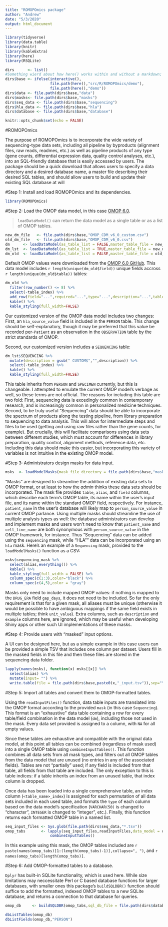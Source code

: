 ```yaml
---
title: "ROMOPOmics package"
author: "Andrew"
date: "5/3/2020"
output: html_document
---
```


```r
library(tidyverse)
library(data.table)
library(knitr)
library(kableExtra)
library(here)
library(RSQLite)

dirs      <- list()
#Something wierd about how here() works within and without a markdown; check for interactivity.
dirs$base <- ifelse(interactive(),
                    file.path(here(),"src/R/ROMOPOmics/demo"),
                    file.path(here(),"demo"))
dirs$data <- file.path(dirs$base,"data")
dirs$masks<- file.path(dirs$base,"masks")
dirs$seq_data <- file.path(dirs$base,"sequencing")
dirs$hla_data <- file.path(dirs$base,"hla")
dirs$database <- file.path(dirs$base,"database")

knitr::opts_chunk$set(echo = FALSE)
```

#ROMOPOmics

The purpose of ROMOPOmics is to incorporate the wide variety of sequencing-type data sets, including all pipeline by byproducts (alignment files, raw reads, readmes, etc.) as well as pipeline products of any type (gene counts, differential expression data, quality control analyses, etc.), into an SQL-friendly database that is easily accessed by users. The package should be a quick download that allows users to specify a data directory and a desired database name, a master file describing their desired SQL tables, and should allow users to build and update their existing SQL database at will

#Step 1: Install and load ROMOPOmics and its dependencies.
```r
library(ROMOPOmics)
```

#Step 2: Load the OMOP data model, in this case [OMOP 6.0](https://github.com/OHDSI/CommonDataModel/blob/master/OMOP_CDM_v6_0.csv).

> `loadDataModel()` can return the data model as a single table or as a list of OMOP tables.

```r
new_dm_file   <- file.path(dirs$base,"OMOP_CDM_v6_0_custom.csv")
old_dm_file   <- file.path(dirs$base,"OMOP_CDM_v6_0.csv")
dm      <- loadDataModel(as_table_list = FALSE,master_table_file = new_dm_file)
dm_lst  <- loadDataModel(as_table_list = TRUE,master_table_file = new_dm_file)
dm_old  <- loadDataModel(as_table_list = FALSE,master_table_file = old_dm_file)
```

Default OMOP values were downloaded from the [OMOP 6.0 GitHub](https://github.com/OHDSI/CommonDataModel/blob/master/OMOP_CDM_v6_0.csv). This data model includes `r length(unique(dm_old$field))` unique fields accross `r length(unique(dm_old$table))` tables:
```r
dm_old %>%
  filter(row_number() <= 8) %>% 
  select(-table_index) %>%
  add_row(field="...",required="...",type="...",description="...",table="...") %>%
  kable() %>% 
  kable_styling(full_width=FALSE)
```

Our customized version of the OMOP data model includes two changes: First, an `hla_source_value` field is included in the `PERSON` table. This change should be self-explanatory, though it may be preferred that this value be recorded per-`Patient` as an observation in the `OBSERVATION` table by the strict standards of OMOP.

Second, our customized version includes a `SEQUENCING` table: 

```r
dm_lst$SEQUENCING %>%
  mutate(description = gsub(" CUSTOM$","",description)) %>%
  select(-table_index) %>%
  kable() %>%
  kable_styling(full_width=FALSE)
```

This table inherits from `PERSON` and `SPECIMEN` currently, but this is changeable. I attempted to emulate the current OMOP model's verbage as well, so these terms are not official. The reasons for including this table are two fold: First, sequencing data is excedingly common in contemporary research, and is increasingly common in personalized medicine techniques. Second, to be truly useful "Sequencing" data should be able to incorporate the spectrum of products along the testing pipeline, from library preparation to sequencing to data analysis. This will allow for intermediate steps and files to be used (getting and using raw files rather than the gene counts, for example). But crucially, this will facilitate comparisons using data sets between different studies, which must account for differences in library preparation, quality control, alignment methods, reference data, etc.  Including this data should make this easier, but incorporating this variety of variables is not intuitive in the existing OMOP model.

#Step 3: Administrators design masks for data input.
```r
msks  <- loadModelMasks(mask_file_directory = file.path(dirs$base,"masks"))
```

"Masks" are designed to streamline the addition of existing data sets to OMOP format, or at least to how the *admin* thinks these data sets should be incorporated. The mask file provides `table`, `alias`, and `field` columns, which describe each term's OMOP table, its name within the user's input file, and its name within the standard OMOP field, respectively. For instance, `patient_name` in the user's database will likely map to `person_source_value` in current OMOP parlance. Using multiple masks should streamline the use of multiple analysis types as well: the database administrators can develop and implement masks and users won't need to know that `patient_name` and `cell_line_name` are both synonymous with `person_source_value` in the OMOP framework, for instance. Thus "Sequencing" data can be added using the `sequencing` mask, while "HLA"" data can be incorporated using an `hla` mask. Here's an example of a `Sequencing` mask, provided to the `loadModelMasks()` function as a CSV:

```r
msks$sequencing_mask %>%
  select(alias,everything()) %>%
  kable() %>%
  kable_styling(full_width = FALSE) %>%
  column_spec(c(1:3),color="black") %>%
  column_spec(c(4,5),color = "gray")
```

Masks only need to include mapped OMOP values: if nothing is mapped to the `DRUG_ERA` field `gap_days`, it does not need to be included. So far the only requirement is that for a given mask, all aliases must be unique (otherwise it would be possible to have ambiguous mappings if the same field exists in  multiple tables; think `unit_value`). Extra columns, such as `description` and `example` columns here, are ignored, which may be useful when developing Shiny apps or other such UI implementations of these masks.

#Step 4: Provide users with "masked" input options.

A UI can be designed here, but as a simple example in this case users can be provided a simple TSV that includes one column per dataset. Users fill in the masked fields in this file and then these files are stored in the sequencing data folder.
```r
lapply(names(msks), function(x) msks[[x]] %>%
  select(alias) %>%
  mutate(input= "") %>%
  write.table(file = file.path(dirs$base,paste0(x,"_input.tsv")),sep="\t",row.names = FALSE,col.names = FALSE))
```

#Step 5: Import all tables and convert them to OMOP-formatted tables.

Using the `readInputFiles()` function, data table inputs are translated into the OMOP format according to the provided `mask` (in this case `Sequencing`). This format is an "exhaustive" data table containing a row for every table/field combination in the data model (`dm`), including those not used in the mask. Every data set provided is assigned to a column, with `NA` for all empty values.

Since these tables are exhaustive and compatible with the original data model, at this point all tables can be combined (regardless of mask used) into a single OMOP table using `combineInputTables()`. This function combines all data sets from all mask types, and filters out all OMOP tables from the data model that are unused (no entries in any of the associated fields). Tables are not "partially" used; if any field is included from that table, all fields from that table are included. The only exception to this is table indices: if a table inherits an index from an unused table, that index column is dropped. 

Once data has been loaded into a single comprehensive table, an index column (`<table_name>_index`) is assigned for each permutation of all data sets included in each used table, and formats the `type` of each column based on the data model's specification (`VARCHAR(50)` is changed to "character", `INTEGER` is changed to "integer", etc.). Finally, this function returns each formatted OMOP table in a named list.
```r
seq_input_files <- Sys.glob(file.path(dirs$seq_data,"*.tsv"))
omop_tabs       <- lapply(seq_input_files,readInputFiles,data_model = dm,mask_table=msks$sequencing_mask) %>%
                    combineInputTables()
```

In this example using this mask, the OMOP tables included are `r paste(names(omop_tabs)[1:(length(omop_tabs)-1)],collapse=", ")`, and `r names(omop_tabs)[length(omop_tabs)]`.

#Step 6: Add OMOP-formatted tables to a database.

`Dplyr` has built-in SQLite functionality, which is used here. While size limitations may neccessitate Perl or C based database functions for larger databases, with smaller ones this package's `buildSQLDBR()` function should suffice to add the formatted, indexed OMOP tables to a new SQLite database, and returns a connection to that database for queries.
```r
omop_db     <- buildSQLDBR(omop_tabs,sql_db_file = file.path(dirs$database,"sqlDB.sqlite"))
```

```r
dbListTables(omop_db)
dbListFields(omop_db,"PERSON")
```


